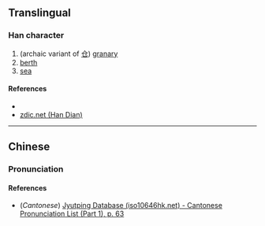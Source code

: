 {{character info/new}}
==Translingual==

===Han character===
{{Han char|rn=9|rad=人|as=04|sn=6|four=|canj=OSM|ids=}}

# (archaic variant of [[仓]]) [[granary]]
# [[berth]]
# [[sea]]

====References====
* {{Han ref|kx=0094.230|dkj=00415|dj=0200.140|hdz=10116.050|uh=4EFA|ud=20218}}
* [http://www.zdic.net/zd/zi/ZdicE4ZdicBBZdicBA.htm zdic.net (Han Dian)]

----

==Chinese==
{{zh-forms}}

===Pronunciation===
{{zh-pron
|m=cāng
|c=cong1
|mc=
|oc=
|ma=
|cat=n
}}

====References====
* (''Cantonese'') [http://www.iso10646hk.net/jp/document/download.jsp Jyutping Database (iso10646hk.net) - Cantonese Pronunciation List (Part 1), p. 63]